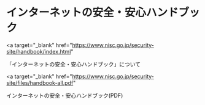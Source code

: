 # インターネットの安全・安心ハンドブック

<a
  target="_blank"
  href="https://www.nisc.go.jp/security-site/handbook/index.html"
>
  「インターネットの安全・安心ハンドブック」について
</a>

<a
  target="_blank"
  href="https://www.nisc.go.jp/security-site/files/handbook-all.pdf"
>
  インターネットの安全・安心ハンドブック(PDF)
</a>

